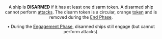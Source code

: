 <Header title="Disarmed" version="1.4.4" />

A ship is **DISARMED** if it has at least one disarm token. A
disarmed ship cannot perform [attacks](/article/Attack). The disarm token is a
circular, orange [token](/article/Token) and is removed during the [End Phase](/article/End_Phase).

<ImgCenter src="/images/Disarm_Token.webp" alt="Disarm Token" />
<TextCenter text="Disarm Token" />

• During the [Engagement Phase](/article/Engagement_Phase), disarmed ships still engage (but cannot
perform attacks).

